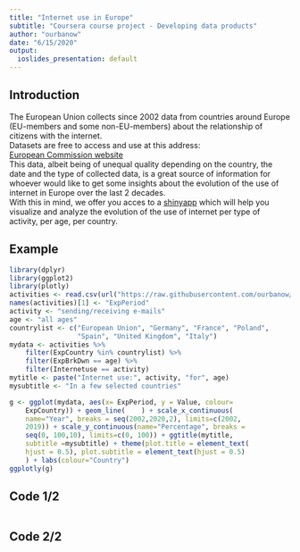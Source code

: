 ---
title: "Internet use in Europe"
subtitle: "Coursera course project - Developing data products"
author: "ourbanow"
date: "6/15/2020"
output:
  ioslides_presentation: default
---

## Introduction

The European Union collects since 2002 data from countries around Europe (EU-members and some non-EU-members) about the relationship of citizens with the internet.  
Datasets are free to access and use at this address:  
[European Commission website](https://ec.europa.eu/info/statistics_en)  
This data, albeit being of unequal quality depending on the country, the date and the type of collected data, is a great source of information for whoever would like to get some insights about the evolution of the use of internet in Europe over the last 2 decades.  
With this in mind, we offer you acces to a [shinyapp](https://ourbanow.shinyapps.io/EUInternetuse/) which will help you visualize and analyze the evolution of the use of internet per type of activity, per age, per country.  

## Example

```{r echo=FALSE, warning=FALSE, message=FALSE, results='hide'}
library(dplyr)          
library(ggplot2)
library(plotly)
activities <- read.csv(url("https://raw.githubusercontent.com/ourbanow/DataScienceCoursera/master/Developing%20Data%20Products/Internetuse.csv"))
names(activities)[1] <- "ExpPeriod"
activity <- "sending/receiving e-mails"
age <- "all ages"
countrylist <- c("European Union", "Germany", "France", "Poland", 
                 "Spain", "United Kingdom", "Italy")
mydata <- activities %>% 
    filter(ExpCountry %in% countrylist) %>% 
    filter(ExpBrkDwn == age) %>%
    filter(Internetuse == activity)
mytitle <- paste("Internet use:", activity, "for", age)
mysubtitle <- "In a few selected countries"
```

```{r echo=FALSE, warning=FALSE, message=FALSE, results='asis'}
g <- ggplot(mydata, aes(x= ExpPeriod, y = Value, colour=
    ExpCountry)) + geom_line(    ) + scale_x_continuous(
    name="Year", breaks = seq(2002,2020,2), limits=c(2002,
    2019)) + scale_y_continuous(name="Percentage", breaks =
    seq(0, 100,10), limits=c(0, 100)) + ggtitle(mytitle, 
    subtitle =mysubtitle) + theme(plot.title = element_text(
    hjust = 0.5), plot.subtitle = element_text(hjust = 0.5)
    ) + labs(colour="Country")
ggplotly(g)
```

## Code 1/2

```{r ref.label = knitr::all_labels(results == 'hide'), echo = TRUE, eval = FALSE}
```

## Code 2/2

```{r ref.label = knitr::all_labels(results != 'hide'), echo = TRUE, eval = FALSE}
```